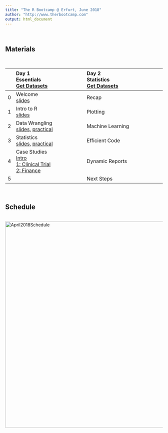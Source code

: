 ```yaml
---
title: "The R Bootcamp @ Erfurt, June 2018"
author: "http://www.therbootcamp.com"
output: html_document
---
```


<br>

## Materials

<br>

|  | Day 1<br>Essentials<br>[Get Datasets](https://github.com/therbootcamp/Erfurt_2018June/blob/master/_sessions/_data/day_1.zip?raw=true) | Day 2<br>Statistics<br>[Get Datasets](https://github.com/therbootcamp/BaselRBootcamp_2018April/blob/master/_sessions/_data/data_BaselRBootcamp_Day2.zip?raw=true) |
|:--|:----------------------------|:-------------------------------|
|0| Welcome<br>[slides](_sessions/D1S0_Welcome/Welcome.html) | Recap |
|1| Intro to R<br>[slides](_sessions/D1S1_IntroToR/Intro_to_R.html) | Plotting|
|2| Data Wrangling<br>[slides](_sessions/D1S2_Wrangling/Wrangling.html), [practical](_sessions/D1S2_Wrangling/Wrangling_practical.html) |Machine Learning|
|3| Statistics<br>[slides](_sessions/D1S3_Statistics/Statistics.html), [practical](_sessions/D1S3_Statistics/Statistics_practical.html)| Efficient Code|
|4| Case Studies<br>[Intro](_sessions/D1S4_CaseStudies/CaseStudies.html)<br>[1: Clinical Trial](_sessions/D1S4_CaseStudies/Clinical_Data_Case_Study.html)<br>[2: Finance ](_sessions/D1S4_CaseStudies/Financial_Data_Case_Study.html)|Dynamic Reports|
|5| |Next Steps |



<br>

## Schedule


<p align="center"><br>
    <img border="0" alt="April2018Schedule" src="https://github.com/therbootcamp/therbootcamp.github.io/blob/master/_sessions/_image/schedule_2018June_Erfurt.png?raw=true" width=660><br>


<!---

<br>

## Recommended readings

<br>

<table width="60%" border="0">
  <tr>    
  <td> <a href="http://r4ds.had.co.nz/"><img border="0" alt="W3Schools" src="http://r4ds.had.co.nz/cover.png" width="100" height="100"></a></td>
  <td><a href="https://bookdown.org/ndphillips/YaRrr/"><img border="0" alt="W3Schools" src="https://bookdown.org/ndphillips/YaRrr/images/YaRrr_Cover.jpg" width="100" height="100"></a></td>
  <td><a href="http://adv-r.had.co.nz/"><img border="0" alt="W3Schools" src="https://images.tandf.co.uk/common/jackets/amazon/978146658/9781466586963.jpg" width="100" height="100"></a>
</td>
  </tr>
</table>
<br>

R for Data Science by Grolemund and Wickham: [http://r4ds.had.co.nz/](http://r4ds.had.co.nz/)
<br>
YaRrr! The Pirate's Guide to R! [https://bookdown.org/ndphillips/YaRrr/](https://bookdown.org/ndphillips/YaRrr/)
<br>
Advanced R by Wickham: [http://adv-r.had.co.nz/](http://adv-r.had.co.nz/) 

--->


